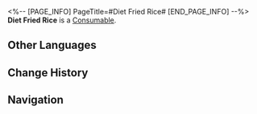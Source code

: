 <%-- [PAGE_INFO]
PageTitle=#Diet Fried Rice#
[END_PAGE_INFO] --%>
{{Item Infobox
|id          = 401012
|image       = Item Diet Fried Rice.png
|type        = Consumable
|invCategory = Consumables
|rarity      = 2
|effect      = Upon use, immediately heals a single ally by 28% of their Max HP plus 250 extra HP.
|description = No smoke, no grease, no additives. Keeps you fed and tastes good.<br />The child of human wisdom and nature's gift.
|source1     = [[Omni-Synthesizer]]
}}
{{Description|''"Is it truly healthy to only eat healthy food?"''}}
'''Diet Fried Rice''' is a [[Consumable]].

==Other Languages==
{{Other Languages
|en   = Diet Fried Rice
|zhs  = 健康炒米
|zht  = 健康炒米
|ja   = 健康チャーハン
|ko   = 웰빙 쌀 볶음
|es   = Arroz inflado saludable
|fr   = Riz frit diététique
|ru   = Диетический жареный рис
|th   = Diet Fried Rice
|vi   = Cơm Rang Tốt Cho Sức Khỏe
|de   = Kalorienarmer Bratreis
|id   = Diet Fried Rice
|pt   = Arroz Frito Diet
}}

==Change History==
{{Change History|2.0}}

==Navigation==
{{Consumable Navbox}}